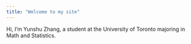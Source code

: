 ```yaml
---
title: "Welcome to my site"
---
```


Hi, I'm Yunshu Zhang, a student at the University of Toronto majoring in Math and Statistics.
